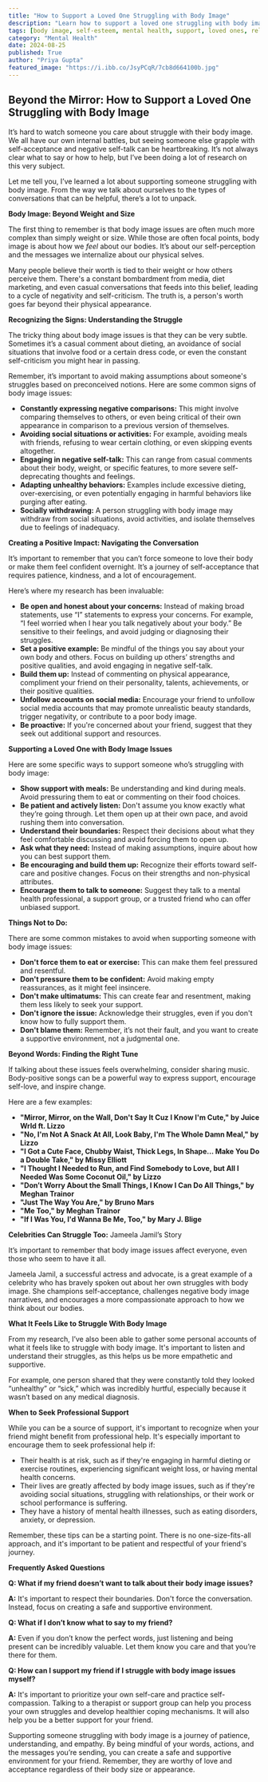 ```yaml
---
title: "How to Support a Loved One Struggling with Body Image"
description: "Learn how to support a loved one struggling with body image issues. Discover signs, helpful conversation strategies, and resources to navigate this challenging situation with compassion and understanding."
tags: [body image, self-esteem, mental health, support, loved ones, relationships, communication, empathy, self-acceptance, body positivity, eating disorders, anxiety, depression, resources, mental health awareness]
category: "Mental Health"
date: 2024-08-25
published: True
author: "Priya Gupta"
featured_image: "https://i.ibb.co/JsyPCqR/7cb8d664100b.jpg"
---
```


## Beyond the Mirror:  How to Support a Loved One Struggling with Body Image

It’s hard to watch someone you care about struggle with their body image.  We all have our own internal battles, but seeing someone else grapple with self-acceptance and negative self-talk can be heartbreaking.  It’s not always clear what to say or how to help, but I’ve been doing a lot of research on this very subject.  

Let me tell you, I’ve learned a lot about supporting someone struggling with body image.  From the way we talk about ourselves to the types of conversations that can be helpful, there’s a lot to unpack. 

**Body Image:  Beyond Weight and Size**

The first thing to remember is that body image issues are often much more complex than simply weight or size. While those are often focal points, body image is about how we *feel* about our bodies.  It’s about our self-perception and the messages we internalize about our physical selves.

Many people believe their worth is tied to their weight or how others perceive them.  There's a constant bombardment from media, diet marketing, and even casual conversations that feeds into this belief, leading to a cycle of negativity and self-criticism.  The truth is, a person's worth goes far beyond their physical appearance.  

**Recognizing the Signs:  Understanding the Struggle**

The tricky thing about body image issues is that they can be very subtle.  Sometimes it’s a casual comment about dieting, an avoidance of social situations that involve food or a certain dress code, or even the constant self-criticism you might hear in passing.  

Remember, it’s important to avoid making assumptions about someone's struggles based on preconceived notions.  Here are some common signs of body image issues:

* **Constantly expressing negative comparisons:**  This might involve comparing themselves to others, or even being critical of their own appearance in comparison to a previous version of themselves.
* **Avoiding social situations or activities:**  For example, avoiding meals with friends, refusing to wear certain clothing, or even skipping events altogether.
* **Engaging in negative self-talk:**  This can range from casual comments about their body, weight, or specific features, to more severe self-deprecating thoughts and feelings.
* **Adapting unhealthy behaviors:**  Examples include excessive dieting, over-exercising, or even potentially engaging in harmful behaviors like purging after eating.
* **Socially withdrawing:**  A person struggling with body image may withdraw from social situations, avoid activities, and isolate themselves due to feelings of inadequacy.

**Creating a Positive Impact:  Navigating the Conversation**

It’s important to remember that you can’t force someone to love their body or make them feel confident overnight.  It’s a journey of self-acceptance that requires patience, kindness, and a lot of encouragement.  

Here’s where my research has been invaluable:

* **Be open and honest about your concerns:**  Instead of making broad statements, use “I” statements to express your concerns. For example, “I feel worried when I hear you talk negatively about your body.”  Be sensitive to their feelings, and avoid judging or diagnosing their struggles.
* **Set a positive example:**  Be mindful of the things you say about your own body and others.  Focus on building up others’ strengths and positive qualities, and avoid engaging in negative self-talk.
* **Build them up:**  Instead of commenting on physical appearance, compliment your friend on their personality, talents, achievements, or their positive qualities.  
* **Unfollow accounts on social media:**  Encourage your friend to unfollow social media accounts that may promote unrealistic beauty standards, trigger negativity, or contribute to a poor body image.  
* **Be proactive:**  If you're concerned about your friend, suggest that they seek out additional support and resources.  

**Supporting a Loved One with Body Image Issues**

Here are some specific ways to support someone who’s struggling with body image:

* **Show support with meals:**  Be understanding and kind during meals. Avoid pressuring them to eat or commenting on their food choices.
* **Be patient and actively listen:**  Don't assume you know exactly what they’re going through.  Let them open up at their own pace, and avoid rushing them into conversation.
* **Understand their boundaries:**  Respect their decisions about what they feel comfortable discussing and avoid forcing them to open up.
* **Ask what they need:**  Instead of making assumptions, inquire about how you can best support them.
* **Be encouraging and build them up:**  Recognize their efforts toward self-care and positive changes. Focus on their strengths and non-physical attributes.
* **Encourage them to talk to someone:**  Suggest they talk to a mental health professional, a support group, or a trusted friend who can offer unbiased support.  

**Things Not to Do:**

There are some common mistakes to avoid when supporting someone with body image issues:

* **Don't force them to eat or exercise:**  This can make them feel pressured and resentful.
* **Don't pressure them to be confident:**  Avoid making empty reassurances, as it might feel insincere.
* **Don't make ultimatums:**  This can create fear and resentment, making them less likely to seek your support.
* **Don't ignore the issue:**  Acknowledge their struggles, even if you don't know how to fully support them.
* **Don't blame them:**  Remember, it’s not their fault, and you want to create a supportive environment, not a judgmental one.

**Beyond Words:  Finding the Right Tune**

If talking about these issues feels overwhelming, consider sharing music.  Body-positive songs can be a powerful way to express support, encourage self-love, and inspire change. 

Here are a few examples:

* **"Mirror, Mirror, on the Wall, Don't Say It Cuz I Know I'm Cute," by Juice Wrld ft. Lizzo**
* **"No, I'm Not A Snack At All, Look Baby, I'm The Whole Damn Meal," by Lizzo**
* **"I Got a Cute Face, Chubby Waist, Thick Legs, In Shape... Make You Do a Double Take," by Missy Elliott**
* **"I Thought I Needed to Run, and Find Somebody to Love, but All I Needed Was Some Coconut Oil," by Lizzo**
* **"Don’t Worry About the Small Things, I Know I Can Do All Things," by Meghan Trainor**
* **"Just The Way You Are," by Bruno Mars**
* **"Me Too," by Meghan Trainor**
* **"If I Was You, I'd Wanna Be Me, Too," by Mary J. Blige**

**Celebrities Can Struggle Too:**  Jameela Jamil’s Story

It’s important to remember that body image issues affect everyone, even those who seem to have it all.  

Jameela Jamil, a successful actress and advocate, is a great example of a celebrity who has bravely spoken out about her own struggles with body image.  She champions self-acceptance, challenges negative body image narratives, and encourages a more compassionate approach to how we think about our bodies.  

**What It Feels Like to Struggle With Body Image**

From my research, I’ve also been able to gather some personal accounts of what it feels like to struggle with body image.  It's important to listen and understand their struggles, as this helps us be more empathetic and supportive. 

For example, one person shared that they were constantly told they looked “unhealthy” or “sick,” which was incredibly hurtful, especially because it wasn’t based on any medical diagnosis. 

**When to Seek Professional Support**

While you can be a source of support, it's important to recognize when your friend might benefit from professional help.  It's especially important to encourage them to seek professional help if:

* Their health is at risk, such as if they're engaging in harmful dieting or exercise routines, experiencing significant weight loss, or having mental health concerns. 
* Their lives are greatly affected by body image issues, such as if they're avoiding social situations, struggling with relationships, or their work or school performance is suffering. 
* They have a history of mental health illnesses, such as eating disorders, anxiety, or depression. 

Remember, these tips can be a starting point.  There is no one-size-fits-all approach, and it's important to be patient and respectful of your friend's journey.

**Frequently Asked Questions**

**Q: What if my friend doesn’t want to talk about their body image issues?**

**A:**  It's important to respect their boundaries. Don't force the conversation. Instead, focus on creating a safe and supportive environment.  

**Q: What if I don’t know what to say to my friend?**

**A:**  Even if you don’t know the perfect words, just listening and being present can be incredibly valuable.  Let them know you care and that you’re there for them.

**Q: How can I support my friend if I struggle with body image issues myself?**

**A:**  It's important to prioritize your own self-care and practice self-compassion.  Talking to a therapist or support group can help you process your own struggles and develop healthier coping mechanisms.  It will also help you be a better support for your friend.

Supporting someone struggling with body image is a journey of patience, understanding, and empathy.  By being mindful of your words, actions, and the messages you’re sending, you can create a safe and supportive environment for your friend.  Remember, they are worthy of love and acceptance regardless of their body size or appearance.
